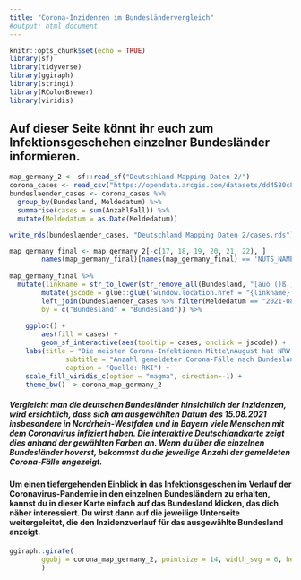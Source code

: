 ```yaml
---
title: "Corona-Inzidenzen im Bundesländervergleich"
#output: html_document
---
```

```r
knitr::opts_chunk$set(echo = TRUE)
library(sf)
library(tidyverse)
library(ggiraph)
library(stringi)
library(RColorBrewer)
library(viridis)
```

## Auf dieser Seite könnt ihr euch zum Infektionsgeschehen einzelner Bundesländer informieren. 

```r
map_germany_2 <- sf::read_sf("Deutschland Mapping Daten 2/")
corona_cases <- read_csv("https://opendata.arcgis.com/datasets/dd4580c810204019a7b8eb3e0b329dd6_0.csv", guess_max = 2500000)
bundeslaender_cases <- corona_cases %>%
  group_by(Bundesland, Meldedatum) %>%
  summarise(cases = sum(AnzahlFall)) %>%
  mutate(Meldedatum = as.Date(Meldedatum))

write_rds(bundeslaender_cases, "Deutschland Mapping Daten 2/cases.rds")
```


```r
map_germany_final <- map_germany_2[-c(17, 18, 19, 20, 21, 22), ]
		names(map_germany_final)[names(map_germany_final) == 'NUTS_NAME'] <- 'Bundesland'
		
map_germany_final %>%
  mutate(linkname = str_to_lower(str_remove_all(Bundesland, "[äüö ()ß.]"))) %>%
		mutate(jscode = glue::glue('window.location.href = "{linkname}.html";')) %>%
		left_join(bundeslaender_cases %>% filter(Meldedatum == "2021-08-15"), 
		by = c("Bundesland" = "Bundesland")) %>%
		  
    ggplot() +
		aes(fill = cases) +
		geom_sf_interactive(aes(tooltip = cases, onclick = jscode)) + 
    labs(title = "Die meisten Corona-Infektionen Mitte\nAugust hat NRW gemeldet. In den östlichen\nBundesländern traten vergleichsweise\nwenige Fälle auf.",
              subtitle = "Anzahl gemeldeter Corona-Fälle nach Bundesland",
              caption = "Quelle: RKI") +
    scale_fill_viridis_c(option = "magma", direction=-1) + 
    theme_bw() -> corona_map_germany_2
```

##### Vergleicht man die deutschen Bundesländer hinsichtlich der Inzidenzen, wird ersichtlich, dass sich am ausgewählten Datum des 15.08.2021 insbesondere in Nordrhein-Westfalen und in Bayern viele Menschen mit dem Coronavirus infiziert haben. Die interaktive Deutschlandkarte zeigt dies anhand der gewählten Farben an. Wenn du über die einzelnen Bundesländer hoverst, bekommst du die jeweilige Anzahl der gemeldeten Corona-Fälle angezeigt.

#### Um einen tiefergehenden Einblick in das Infektionsgeschen im Verlauf der Coronavirus-Pandemie in den einzelnen Bundesländern zu erhalten, kannst du in dieser Karte einfach auf das Bundesland klicken, das dich näher interessiert. Du wirst dann auf die jeweilige Unterseite weitergeleitet, die den Inzidenzverlauf für das ausgewählte Bundesland anzeigt.

```r
ggiraph::girafe(
		ggobj = corona_map_germany_2, pointsize = 14, width_svg = 6, height_svg = 6 * 0.618
		)
```
